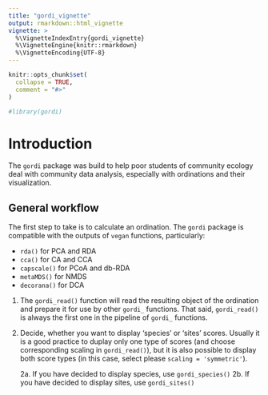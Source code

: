 ```yaml
---
title: "gordi_vignette"
output: rmarkdown::html_vignette
vignette: >
  %\VignetteIndexEntry{gordi_vignette}
  %\VignetteEngine{knitr::rmarkdown}
  %\VignetteEncoding{UTF-8}
---
```


```r
knitr::opts_chunk$set(
  collapse = TRUE,
  comment = "#>"
)
```

```r
#library(gordi)
```
# Introduction
The `gordi` package was build to help poor students of community ecology deal with community data analysis, especially with ordinations and their visualization.

## General workflow
The first step to take is to calculate an ordination. The `gordi` package is compatible with the outputs of `vegan` functions, particularly:

- `rda()` for PCA and RDA
- `cca()` for CA and CCA
- `capscale()` for PCoA and db-RDA
- `metaMDS()` for NMDS
- `decorana()` for DCA

1. The `gordi_read()` function will read the resulting object of the ordination and prepare it for use by other `gordi_` functions. That said, `gordi_read()` is always the first one in the pipeline of `gordi_` functions. 

2. Decide, whether you want to display 'species' or 'sites' scores. Usually it is a good practice to duplay only one type of scores (and choose corresponding scaling in `gordi_read()`), but it is also possible to display both score types (in this case, select please `scaling = 'symmetric'`).
  
   2a. If you have decided to display species, use `gordi_species()`
   2b. If you have decided to display sites, use `gordi_sites()`


